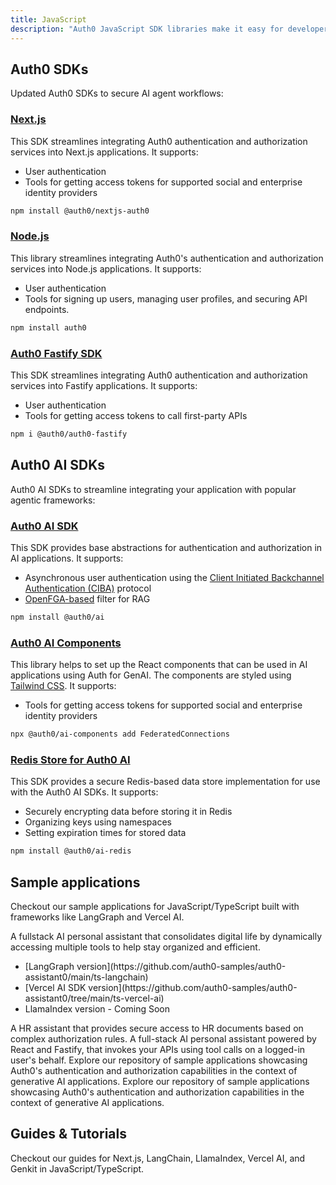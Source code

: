 ```yaml
---
title: JavaScript
description: "Auth0 JavaScript SDK libraries make it easy for developers to integrate with and secure any AI agent workflow."
---
```


## Auth0 SDKs

Updated Auth0 SDKs to secure AI agent workflows:

### [Next.js](https://github.com/auth0/nextjs-auth0)

This SDK streamlines integrating Auth0 authentication and authorization services into Next.js applications. It supports:

- User authentication
- Tools for getting access tokens for supported social and enterprise identity providers

```bash wrap lines
npm install @auth0/nextjs-auth0
```

### [Node.js](https://github.com/auth0/node-auth0)

This library streamlines integrating Auth0's authentication and authorization services into Node.js applications. It supports:

- User authentication
- Tools for signing up users, managing user profiles, and securing API endpoints.

```bash wrap lines
npm install auth0
```

### [Auth0 Fastify SDK](https://www.npmjs.com/package/@auth0/auth0-fastify)

This SDK streamlines integrating Auth0 authentication and authorization services into Fastify applications. It supports:

- User authentication
- Tools for getting access tokens to call first-party APIs

```bash wrap lines
npm i @auth0/auth0-fastify
```

## Auth0 AI SDKs

Auth0 AI SDKs to streamline integrating your application with popular agentic frameworks:

### [Auth0 AI SDK](https://github.com/auth0-lab/auth0-ai-js)

This SDK provides base abstractions for authentication and authorization in AI applications. It supports:

- Asynchronous user authentication using the [Client Initiated Backchannel Authentication (CIBA)](https://openid.net/specs/openid-client-initiated-backchannel-authentication-core-1_0.html) protocol
- [OpenFGA-based](https://openfga.dev/) filter for RAG

```bash wrap lines
npm install @auth0/ai
```

### [Auth0 AI Components](https://github.com/auth0-lab/auth0-ai-js/tree/main/packages/ai-components)

This library helps to set up the React components that can be used in AI applications using Auth for GenAI. The components are styled using [Tailwind CSS](https://tailwindcss.com/). It supports:

- Tools for getting access tokens for supported social and enterprise identity providers

```bash wrap lines
npx @auth0/ai-components add FederatedConnections
```

### [Redis Store for Auth0 AI](https://github.com/auth0-lab/auth0-ai-js/tree/main/packages/ai-redis)

This SDK provides a secure Redis-based data store implementation for use with the Auth0 AI SDKs. It supports:

- Securely encrypting data before storing it in Redis
- Organizing keys using namespaces
- Setting expiration times for stored data

```bash wrap lines
npm install @auth0/ai-redis
```

## Sample applications

Checkout our sample applications for JavaScript/TypeScript built with frameworks like LangGraph and Vercel AI.

<Columns cols={2}>
  <Card
    title="Assistant0 (Next.js)"
    href="https://github.com/auth0-samples/auth0-assistant0"
  >
    A fullstack AI personal assistant that consolidates digital life by
    dynamically accessing multiple tools to help stay organized and efficient.
    <ul>
      <li>
        [LangGraph
        version](https://github.com/auth0-samples/auth0-assistant0/main/ts-langchain)
      </li>
      <li>
        [Vercel AI SDK
        version](https://github.com/auth0-samples/auth0-assistant0/tree/main/ts-vercel-ai)
      </li>
      <li>LlamaIndex version - Coming Soon</li>
    </ul>
  </Card>
  <Card
    title="SmartHR Assistant"
    href="https://github.com/auth0-samples/auth0-ai-smart-hr-assistant"
  >
    A HR assistant that provides secure access to HR documents based on complex
    authorization rules.
  </Card>
  <Card title="Agent0" href="https://github.com/auth0-samples/agent0">
    A full-stack AI personal assistant powered by React and Fastify, that
    invokes your APIs using tool calls on a logged-in user's behalf.
  </Card>
  <Card
    title="AI Samples"
    href="https://github.com/auth0-samples/auth0-ai-samples"
  >
    Explore our repository of sample applications showcasing Auth0's
    authentication and authorization capabilities in the context of generative
    AI applications.
  </Card>
  <Card
    title="Auth0 AI SDK TypeScript Samples"
    href="https://github.com/auth0-lab/auth0-ai-js/tree/main/examples"
  >
    Explore our repository of sample applications showcasing Auth0's
    authentication and authorization capabilities in the context of generative
    AI applications.
  </Card>
</Columns>

## Guides & Tutorials

Checkout our guides for Next.js, LangChain, LlamaIndex, Vercel AI, and Genkit in JavaScript/TypeScript.

<Columns cols={2}>
  <Card
    title="Check Google Calendar Availability"
    href="/ai/docs/how-tos/check-google-calendar-availability"
    icon="google"
    iconType="solid"
    horizontal
  />
  <Card
    title="List GitHub Repositories"
    href="/ai/docs/how-tos/list-github-repositories"
    icon="github"
    iconType="solid"
    horizontal
  />
  <Card
    title="List Slack Channels"
    href="/ai/docs/how-tos/list-slack-channels"
    icon="slack"
    iconType="solid"
    horizontal
  />
  <Card
    title="Get Salesforce Opportunities"
    href="/ai/docs/how-tos/get-salesforce-opportunities"
    icon="salesforce"
    iconType="solid"
    horizontal
  />
</Columns>
